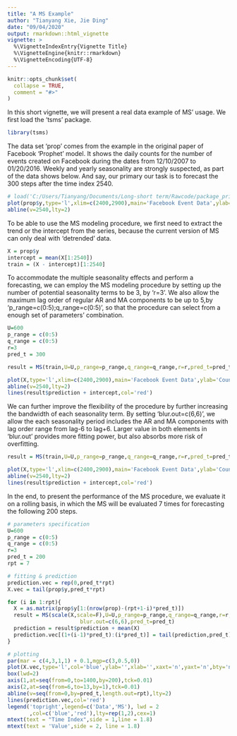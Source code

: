 ---
title: "A MS Example"
author: "Tianyang Xie, Jie Ding"
date: "09/04/2020"
output: rmarkdown::html_vignette
vignette: >
  %\VignetteIndexEntry{Vignette Title}
  %\VignetteEngine{knitr::rmarkdown}
  %\VignetteEncoding{UTF-8}
---

```{r setup, include = FALSE}
knitr::opts_chunk$set(
  collapse = TRUE,
  comment = "#>"
)
```



In this short vignette, we will present a real data example of MS' usage. We first load the 'tsms' package.

```{r}
library(tsms)
```

The data set 'prop' comes from the example in the original paper of Facebook 'Prophet' model. It shows the daily counts for the number of events created on Facebook during the dates from 12/10/2007 to 01/20/2016. Weekly and yearly seasonality are strongly suspected, as part of the data shows below. And say, our primary our task is to forecast the 300 steps after the time index 2540.

```{r}
# load('C:/Users/Tianyang/Documents/Long-short term/Rawcode/package_principle/data/prophet.RData')
plot(prop$y,type='l',xlim=c(2400,2900),main='Facebook Event Data',ylab='Counts',xlab='Time Index')
abline(v=2540,lty=2)
```
To be able to use the MS modeling procedure, we first need to extract the trend or the intercept from the series, because the current version of MS can only deal with 'detrended' data.

```{r}
X = prop$y
intercept = mean(X[1:2540])
train = (X - intercept)[1:2540]
```

To accommodate the multiple seasonality effects and perform a forecasting, we can employ the MS modeling procedure by setting up the number of potential seasonality terms to be 3, by 'r=3'. We also allow the maximum lag order of regular AR and MA components to be up to 5,by 'p_range=c(0:5);q_range=c(0:5)', so that the procedure can select from a enough set of parameters' combination.

```{r}
U=600
p_range = c(0:5)
q_range = c(0:5)
r=3
pred_t = 300

result = MS(train,U=U,p_range=p_range,q_range=q_range,r=r,pred_t=pred_t)

plot(X,type='l',xlim=c(2400,2900),main='Facebook Event Data',ylab='Counts',xlab='Time Index')
abline(v=2540,lty=2)
lines(result$prediction + intercept,col='red')
```
We can further improve the flexibility of the procedure by further increasing the bandwidth of each seasonality term. By setting 'blur.out=c(6,6)', we allow the each seasonality period includes the AR and MA components with lag order range from lag-6 to lag+6. Larger value in both elements in 'blur.out' provides more fitting power, but also absorbs more risk of overfitting. 

```{r}
result = MS(train,U=U,p_range=p_range,q_range=q_range,r=r,pred_t=pred_t,blur.out=c(6,6))

plot(X,type='l',xlim=c(2400,2900),main='Facebook Event Data',ylab='Counts',xlab='Time Index')
abline(v=2540,lty=2)
lines(result$prediction + intercept,col='red')
```

In the end, to present the performance of the MS procedure, we evaluate it on a rolling basis, in which the MS will be evaluated 7 times for forecasting the following 200 steps.

```{r}
# parameters specification
U=600
p_range = c(0:5)
q_range = c(0:5)
r=3
pred_t = 200
rpt = 7

# fitting & prediction
prediction.vec = rep(0,pred_t*rpt)
X.vec = tail(prop$y,pred_t*rpt)

for (i in 1:rpt){
  X = as.matrix(prop$y[1:(nrow(prop)-(rpt+1-i)*pred_t)])
  result = MS(scale(X,scale=F),U=U,p_range=p_range,q_range=q_range,r=r,
                       blur.out=c(6,6),pred_t=pred_t)
  prediction = result$prediction + mean(X)
  prediction.vec[(1+(i-1)*pred_t):(i*pred_t)] = tail(prediction,pred_t)
}

# plotting
par(mar = c(4,3,1,1) + 0.1,mgp=c(3,0.5,0))
plot(X.vec,type='l',col='blue',ylab='',xlab='',xaxt='n',yaxt='n',bty='n')
box(lwd=2)
axis(1,at=seq(from=0,to=1400,by=200),tck=0.01)
axis(2,at=seq(from=6,to=13,by=1),tck=0.01)
abline(v=seq(from=0,by=pred_t,length.out=rpt),lty=2)
lines(prediction.vec,col='red')
legend('topright',legend=c('Data','MS'), lwd = 2
       ,col=c('blue','red'),lty=rep(1,2),cex=1)
mtext(text = "Time Index",side = 1,line = 1.8)
mtext(text = 'Value',side = 2, line = 1.8)
```

